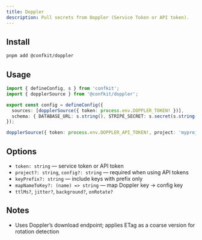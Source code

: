 ```yaml
---
title: Doppler
description: Pull secrets from Doppler (Service Token or API token).
---
```


## Install

```bash
pnpm add @confkit/doppler
```

## Usage

```ts title="Service Token"
import { defineConfig, s } from 'confkit';
import { dopplerSource } from '@confkit/doppler';

export const config = defineConfig({
  sources: [dopplerSource({ token: process.env.DOPPLER_TOKEN! })],
  schema: { DATABASE_URL: s.string(), STRIPE_SECRET: s.secret(s.string()) },
});
```

```ts title="API token with project/config"
dopplerSource({ token: process.env.DOPPLER_API_TOKEN!, project: 'myproj', config: 'prod' })
```

## Options

- `token: string` — service token or API token
- `project?: string`, `config?: string` — required when using API tokens
- `keyPrefix?: string` — include keys with prefix only
- `mapNameToKey?: (name) => string` — map Doppler key → config key
- `ttlMs?`, `jitter?`, `background?`, `onRotate?`

## Notes

- Uses Doppler’s download endpoint; applies ETag as a coarse version for rotation detection
